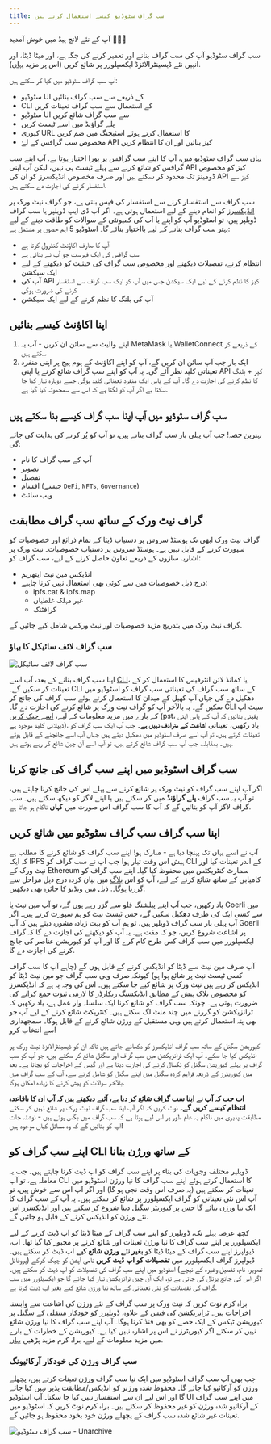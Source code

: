 ```yaml
---
title: سب گراف سٹوڈیو کیسے استعمال کرتے ہیں
---
```


آپ کے نئے لانچ پیڈ میں خوش آمدید 👩🏽‍🚀

سب گراف سٹوڈیو آپ کی سب گراف بنانے اور تعمیر کرنے کی جگہ ہے، اور میٹا ڈیٹا، اور انہیں نئے ڈیسینٹرالائزڈ ایکسپلورر پر شائع کریں (اس پر مزید [یہاں](/network/explorer)).

آپ سب گراف سٹوڈیو میں کیا کر سکتے ہیں:

- سٹوڈیو UI کے ذریعے سے سب گراف بنائیں
- CLI کے استعمال سے سب گراف تعینات کریں
- سٹوڈیو UI سے سب گراف شائع کریں
- پلے گراؤنڈ میں اسے ٹیسٹ کریں
- کیوری URL کا استعمال کرتے ہوئے اسٹیجنگ میں ضم کریں
- مخصوص سب گرافس کے لۓ API کیز بنائیں اور ان کا انتظام کریں

یہاں سب گراف سٹوڈیو میں، آپ کا اپنے سب گرافس پر پورا اختیار ہوتا ہے. آپ اپنے سب گرافس کو شائع کرنے سے پہلے ٹیسٹ ہی نہیں، لیکن آپ اپنی API کیز کو مخصوص ڈومینز تک محدود کر سکتے ہیں اور صرف مخصوص انڈیکسرز کو ان کی API کیز سے استفسار کرنے کی اجازت دے سکتے ہیں.

سب گراف سے استفسار کرنے سے استفسار کی فیس بنتی ہے، جو گراف نیٹ ورک پر [انڈیکسرز](/network/indexing) کو انعام دینے کے لیے استعمال ہوتی ہے۔ اگر آپ ڈی ایپ ڈویلپر یا سب گراف ڈویلپر ہیں، تو اسٹوڈیو آپ کو اپنے یا آپ کی کمیونٹی کے سوالات کو طاقت دینے کے لیے بہتر سب گراف بنانے کے لیے بااختیار بنائے گا۔ اسٹوڈیو 5 اہم حصوں پر مشتمل ہے:

- آپ کا صارف اکاؤنٹ کنٹرول کرتا ہے
- سب گرافس کی ایک فہرست جو آپ نے بنائی ہے
- انتظام کرنے، تفصیلات دیکھنے اور مخصوص سب گراف کی حیثیت کو دیکھنے کے لیے ایک سیکشن
- آپ کی API کیز کا نظم کرنے کے لیے ایک سیکشن جس میں آپ کو ایک سب گراف سے استفسار کرنے کی ضرورت ہوگی
- آپ کی بلنگ کا نظم کرنے کے لیے ایک سیکشن

## اپنا اکاؤنٹ کیسے بنائیں

1. اپنے والیٹ سے سائن ان کریں - آپ یہ MetaMask یا WalletConnect کے ذریعے کر سکتے ہیں
1. ایک بار جب آپ سائن ان کریں گے، آپ کو اپنے اکاؤنٹ کے ہوم پیج پر اپنی منفرد تعیناتی کلید نظر آئے گی۔ یہ آپ کو اپنے سب گراف شائع کرنے یا اپنی API کیز + بلنگ کا نظم کرنے کی اجازت دے گا۔ آپ کے پاس ایک منفرد تعیناتی کلید ہوگی جسے دوبارہ تیار کیا جا سکتا ہے اگر آپ کو لگتا ہے کہ اس سے سمجھوتہ کیا گیا ہے.

## سب گراف سٹوڈیو میں آپ اپنا سب گراف کیسے بنا سکتے ہیں

بہترین حصہ! جب آپ پہلی بار سب گراف بناتے ہیں، تو آپ کو پُر کرنے کی ہدایت کی جائے گی:

- آپ کے سب گراف کا نام
- تصویر
- تفصیل
- اقسام (جیسے `DeFi`, `NFTs`, `Governance`)
- ویب سائٹ

## گراف نیٹ ورک کے ساتھ سب گراف مطابقت

گراف نیٹ ورک ابھی تک ہوسٹڈ سروس پر دستیاب ڈیٹا کے تمام ذرائع اور خصوصیات کو سپورٹ کرنے کے قابل نہیں ہے۔ ہوسٹڈ سروس پر دستیاب خصوصیات۔ نیٹ ورک پر اشاریہ سازوں کے ذریعے تعاون حاصل کرنے کے لیے، سب گراف کو:

- انڈیکس مین نیٹ ایتھریم
- درج ذیل خصوصیات میں سے کوئی بھی استعمال نہیں کرنا چاہیے:
  - ipfs.cat & ipfs.map
  - غیر مہلک غلطیاں
  - گرافٹنگ

گراف نیٹ ورک میں بتدریج مزید خصوصیات اور نیٹ ورکس شامل کیے جائیں گے.

### سب گراف لائف سائیکل کا بہاؤ

![سب گراف لائف سائیکل](/img/subgraph-lifecycle.png)

اپنا سب گراف بنانے کے بعد، آپ اسے [CLI](https://github.com/graphprotocol/graph-cli)، یا کمانڈ لائن انٹرفیس کا استعمال کر کے تعینات کر سکیں گے۔ CLI کے ساتھ سب گراف کی تعیناتی سب گراف کو اسٹوڈیو میں دھکیل دے گی جہاں آپ کھیل کے میدان کا استعمال کرتے ہوئے سب گراف کی جانچ کر سکیں گے۔ یہ بالآخر آپ کو گراف نیٹ ورک پر شائع کرنے کی اجازت دے گا۔ CLI سیٹ اپ کے بارے میں مزید معلومات کے لیے، [اسے چیک کریں](/developing/defining-a-subgraph#install-the-graph-cli) (pst، یقینی بنائیں کہ آپ کے پاس اپنی ڈیپلائی کلید موجود ہے). یاد رکھیں، تعیناتی **اشاعت کے مترادف نہیں ہے**۔ جب آپ ایک سب گراف کو تعینات کرتے ہیں، تو آپ اسے صرف اسٹوڈیو میں دھکیل دیتے ہیں جہاں آپ اسے جانچنے کے قابل ہوتے ہیں۔ بمقابلہ، جب آپ سب گراف شائع کرتے ہیں، تو آپ اسے آن چین شائع کر رہے ہوتے ہیں.

## سب گراف اسٹوڈیو میں اپنے سب گراف کی جانچ کرنا

اگر آپ اپنے سب گراف کو نیٹ ورک پر شائع کرنے سے پہلے اس کی جانچ کرنا چاہتے ہیں، تو آپ یہ سب گراف **پلے گراؤنڈ** میں کر سکتے ہیں یا اپنے لاگز کو دیکھ سکتے ہیں۔ سب گراف لاگز آپ کو بتائیں گے کہ آپ کا سب گراف اس صورت میں **کہاں** ناکام ہو جاتا ہے.

## اپنا سب گراف سب گراف سٹوڈیو میں شائع کریں

آپ نے اسے یہاں تک پہنچا دیا ہے - مبارک ہو! اپنے سب گراف کو شائع کرنے کا مطلب ہے کہ ایک IPFS ہیش اس وقت تیار ہوا جب آپ نے سب گراف کو CLI کے اندر تعینات کیا اور نیٹ ورک کے Ethereum سمارٹ کنٹریکٹس میں محفوظ کیا گیا۔ اپنے سب گراف کو کامیابی کے ساتھ شائع کرنے کے لیے، آپ کو اس [بلاگ](https://thegraph.com/blog/building-with-subgraph-studio) میں بیان کردہ درج ذیل مراحل سے گزرنا ہوگا۔. ذیل میں ویڈیو کا جائزہ بھی دیکھیں:

<VideoEmbed youtube="HfDgC2oNnwo" />

یاد رکھیں، جب آپ اپنے پبلشنگ فلو سے گزر رہے ہوں گے، تو آپ مین نیٹ یا Goerli میں سے کسی ایک کی طرف دھکیل سکیں گے، جس ٹیسٹ نیٹ کو ہم سپورٹ کرتے ہیں۔ اگر آپ پہلی بار سب گراف ڈویلپر ہیں، تو ہم آپ کو بہت زیادہ مشورہ دیتے ہیں کہ آپ Goerli پر اشاعت شروع کریں، جو کہ مفت ہے۔ یہ آپ کو دیکھنے کی اجازت دے گا کہ گراف ایکسپلورر میں سب گراف کس طرح کام کرے گا اور آپ کو کیوریشن عناصر کی جانچ کرنے کی اجازت دے گا.

آپ صرف مین نیٹ سے ڈیٹا کو انڈیکس کرنے کے قابل ہوں گے (چاہے آپ کا سب گراف کسی ٹیسٹ نیٹ پر شائع ہوا ہو) کیونکہ صرف وہی سب گراف جو مین نیٹ ڈیٹا کو انڈیکس کر رہے ہیں نیٹ ورک پر شائع کیے جا سکتے ہیں۔ اس کی وجہ یہ ہے کہ انڈیکسرز کو مخصوص بلاک ہیش کے مطابق انڈیکسنگ ریکارڈز کا لازمی ثبوت جمع کرانے کی ضرورت ہوتی ہے۔ چونکہ سب گراف کو شائع کرنا ایک سلسلہ وار عمل ہے، یاد رکھیں کہ ٹرانزیکشن کو گزرنے میں چند منٹ لگ سکتے ہیں۔ کنٹریکٹ شائع کرنے کے لیے آپ جو بھی پتہ استعمال کرتے ہیں وہی مستقبل کے ورژن شائع کرنے کے قابل ہوگا۔ سمجھداری سے انتخاب کرو!

کیوریشن سگنل کے ساتھ سب گراف انڈیکسرز کو دکھائے جاتے ہیں تاکہ ان کو ڈیسینٹرالائزڈ نیٹ ورک پر انڈیکس کیا جا سکے۔ آپ ایک ٹرانزیکشن میں سب گراف اور سگنل شائع کر سکتے ہیں، جو آپ کو سب گراف پر پہلے کیوریشن سگنل کو ٹکسال کرنے کی اجازت دیتا ہے اور گیس کے اخراجات کو بچاتا ہے۔ بعد میں کیوریٹرز کے ذریعہ فراہم کردہ سگنل میں اپنے سگنل کو شامل کرنے سے، آپ کے سب گراف میں بالآخر سوالات کو پیش کرنے کا زیادہ امکان ہوگا.

**اب جب کہ آپ نے اپنا سب گراف شائع کر دیا ہے، آئیے دیکھتے ہیں کہ آپ ان کا باقاعدہ انتظام کیسے کریں گے۔** نوٹ کریں کہ اگر آپ اپنا سب گراف نیٹ ورک پر شائع نہیں کر سکتے مطابقت پذیری میں ناکام یہ عام طور پر اس لیے ہوتا ہے کہ سب گراف میں بگس ہوتے ہیں - نوشتہ جات آپ کو بتائیں گے کہ وہ مسائل کہاں موجود ہیں!

## اپنے سب گراف کو CLI کے ساتھ ورژن بنانا

ڈویلپر مختلف وجوہات کی بناء پر اپنے سب گراف کو اپ ڈیٹ کرنا چاہتے ہیں۔ جب یہ معاملہ ہے، تو آپ CLI کا استعمال کرتے ہوئے اپنے سب گراف کا نیا ورژن اسٹوڈیو میں تعینات کر سکتے ہیں (یہ صرف اس وقت نجی ہو گا) اور اگر آپ اس سے خوش ہیں، تو آپ اس نئی تعیناتی کو گراف ایکسپلورر پر شائع کر سکتے ہیں۔ یہ آپ کے سب گراف کا ایک نیا ورژن بنائے گا جس پر کیوریٹر سگنل دینا شروع کر سکتے ہیں اور انڈیکسرز اس نئے ورژن کو انڈیکس کرنے کے قابل ہو جائیں گے.

کچھ عرصہ پہلے تک، ڈویلپرز کو اپنے سب گراف کے میٹا ڈیٹا کو اپ ڈیٹ کرنے کے لیے ایکسپلورر پر اپنے سب گراف کا نیا ورژن تعینات اور شائع کرنے پر مجبور کیا گیا تھا۔ اب، ڈیولپرز اپنے سب گراف کے میٹا ڈیٹا کو **بغیر نئے ورژن شائع کیے** اپ ڈیٹ کر سکتے ہیں۔ ڈیولپرز گراف ایکسپلورر میں **تفصیلات کو اپ ڈیٹ کریں** نامی آپشن کو چیک کرکے (پروفائل تصویر، نام، تفصیل وغیرہ کے نیچے) اسٹوڈیو میں اپنے سب گراف کی تفصیلات کو اپ ڈیٹ کر سکتے ہیں۔ اگر اس کی جانچ پڑتال کی جاتی ہے تو، ایک آن چین ٹرانزیکشن تیار کیا جائے گا جو ایکسپلورر میں سب گراف کی تفصیلات کو نئی تعیناتی کے ساتھ نیا ورژن شائع کیے بغیر اپ ڈیٹ کرتا ہے.

براہ کرم نوٹ کریں کہ نیٹ ورک پر سب گراف کے نئے ورژن کی اشاعت سے وابستہ اخراجات ہیں۔ ٹرانزیکشن کی فیس کے علاوہ، ڈویلپرز کو خودکار منتقلی کے سگنل پر کیوریشن ٹیکس کے ایک حصے کو بھی فنڈ کرنا ہوگا۔ آپ اپنے سب گراف کا نیا ورژن شائع نہیں کر سکتے اگر کیوریٹرز نے اس پر اشارہ نہیں کیا ہے۔ کیوریشن کے خطرات کے بارے میں مزید معلومات کے لیے، براہ کرم مزید پڑھیں [یہاں](/network/curating).

### سب گراف ورژن کی خودکار آرکائیونگ

جب بھی آپ سب گراف اسٹوڈیو میں ایک نیا سب گراف ورژن تعینات کرتے ہیں، پچھلے ورژن کو آرکائیو کیا جائے گا۔ محفوظ شدہ ورژنز کو انڈیکس/مطابقت پذیر نہیں کیا جائے گا اور اس لیے ان سے استفسار نہیں کیا جا سکتا۔ آپ اسٹوڈیو UI میں اپنے سب گراف کے آرکائیو شدہ ورژن کو غیر محفوظ کر سکتے ہیں۔ براہ کرم نوٹ کریں کہ اسٹوڈیو میں تعینات غیر شائع شدہ سب گراف کے پچھلے ورژن خود بخود محفوظ ہو جائیں گے.

![سب گراف سٹوڈیو - Unarchive](/img/Unarchive.png)
